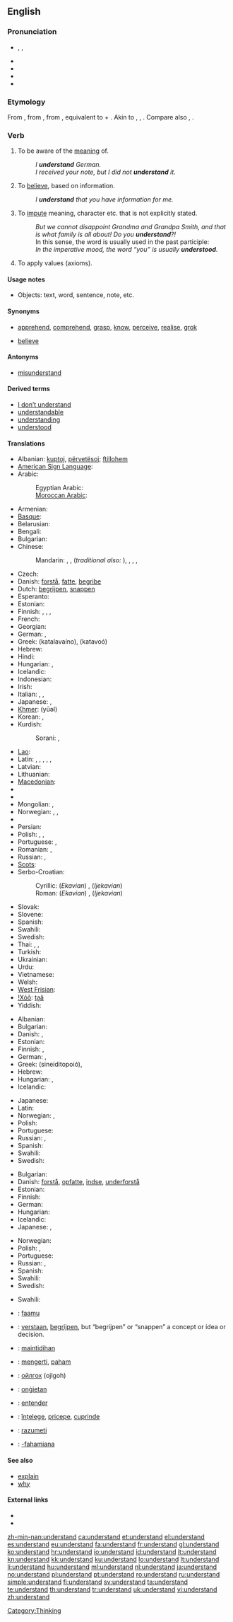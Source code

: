 ==English==

{{rank|fear|evening|ground|429|understand|fine|law|show}}

===Pronunciation===
* {{enPR|ŭn"də(r)-stănd'}}, {{IPA|/ˌʌn.də(r)ˈstænd/}}, {{SAMPA|/%Vnd@(r)"st{nd/}}
* {{audio|en-us-understand.ogg|Audio (US)}}
* {{audio|En-uk-to understand.ogg|Audio (UK)}}
* {{rhymes|ænd}}
* {{hyphenation|un|der|stand}}

===Etymology===
From {{etyl|enm}} {{term|understanden|lang=enm}}, from {{etyl|ang}} {{term|understandan|understandan|to understand|lang=ang}}, from {{proto|Germanic|understandanan|to stand between or in the midst of, understand|lang=en}}, equivalent to {{etyl|ang|-}} {{term|under-||between|lang=ang}} + {{term|standan|standan|to stand|lang=ang}}. Akin to {{etyl|ofs|-}} {{term|understonda||to understand|lang=ofs}}, {{etyl|goh|-}} {{term|understantan||to understand|lang=goh}}, {{etyl|non|-}} {{term|undirstanda||to understand|tr=Middle {{etyl|da|-}} {{term|understande|lang=da}}|lang=non}}. Compare also {{etyl|nl|-}} {{term|onderstaan||to undertake, presume|lang=nl}}, {{etyl|de|-}} {{term|unterstehen||to be subordinate|lang=de}}.

===Verb===
{{en-verb|understands|understanding|understood}}

# {{transitive}} To be aware of the [[meaning]] of.
#: ''I '''understand''' German.''
#: ''I received your note, but I did not '''understand''' it.''
# To [[believe]], based on information.
#: ''I '''understand''' that you have information for me.''
# To [[impute]] meaning, character etc. that is not explicitly stated.
#: ''But we cannot disappoint Grandma and Grandpa Smith, and that is what family is all about! Do you '''understand'''?!''
#: In this sense, the word is usually used in the past participle:
#: ''In the imperative mood, the word “you” is usually '''understood'''.''
# To apply values (axioms).

====Usage notes====
* Objects: text, word, sentence, note, etc.

====Synonyms====
* {{sense|to know the meaning}} [[apprehend]], [[comprehend]], [[grasp]], [[know]], [[perceive]], [[realise]], [[grok]]
* {{sense|to believe}} [[believe]]

====Antonyms====
* [[misunderstand]]

====Derived terms====
* [[I don't understand|I don’t understand]]
* [[understandable]]
* [[understanding]]
* [[understood]]

====Translations====
{{trans-top|to be aware of the meaning of}}
* Albanian: [[kuptoj]], [[përvetësoj]]; [[ftillohem]]
* [[American Sign Language]]: {{tø|ase|SmallO@NearSfhead-PalmBack Release}}
* Arabic: {{t-|ar|فهم|tr=fahima}}
*: Egyptian Arabic: {{tø|arz|فهم|tr=fihim|sc=Arab|xs=Egyptian Arabic}}
*: [[Moroccan Arabic]]: {{tø|ary|فهم|tr=fhem|sc=Arab}}
* Armenian: {{t-|hy|հասկանալ|tr=haskanal}}
* [[Basque]]: {{t|eu|ulertu|xs=Basque}}
* Belarusian: {{t|be|разумець|tr=razuméc’|xs=Belarusian}}
* Bengali: {{t|bn|বোঝা|tr=bojha|sc=Beng|xs=Bengali}}
* Bulgarian: {{t+|bg|разбирам|tr=razbíram}}
* Chinese:
*: Mandarin: {{t-|cmn|明白|tr=míngbái|sc=Hani}},  {{t-|cmn|懂|tr=dǒng|sc=Hani}},  {{t-|cmn|了解|tr=liǎojiě|sc=Hani}} (''traditional also:'' {{t-|cmn|瞭解|sc=Hani}}),  {{t-|cmn|理解|tr=lǐjiě|sc=Hani}}, {{t|cmn|看得懂|tr=kàndedǒng|sc=Hani}} {{qualifier|read and understand}},  {{t|cmn|聽得懂|sc=Hani}},  {{t|cmn|听得懂|tr=tīngdedǒng|sc=Hani}} {{qualifier|listen and understand}}
* Czech: {{t-|cs|rozumět}}
* Danish: [[forstå]], [[fatte]], [[begribe]]
* Dutch: [[begrijpen]], [[snappen]] {{italbrac|“verstaan” usually means “to hear clearly”. You “verstaan” an utterance}}
* Esperanto: {{t-|eo|kompreni|xs=Esperanto}}
* Estonian: {{t-|et|mõistma}}
* Finnish: {{t+|fi|ymmärtää}}, {{t+|fi|osata}}, {{t+|fi|tajuta}}, {{t+|fi|käsittää}}
* French: {{t+|fr|comprendre}}
* Georgian: {{t-|ka|გაგება|tr=gageba|sc=Geor|xs=Georgian}}
* German: {{t+|de|verstehen}}, {{t+|de|begreifen}}
* Greek: {{t+|el|καταλαβαίνω}} (katalavaíno), {{t+|el|κατανοώ}} (katavoó)
* Hebrew: {{t-|he|הבין|tr=hevín}}
* Hindi: {{t+|hi|समझना|tr=samajhnā|xs=Hindi}}
* Hungarian: {{t+|hu|ért}}, {{t+|hu|felfog}}
* Icelandic: {{t+|is|skilja}}
* Indonesian: {{t+|id|paham|alt=memahami|xs=Indonesian}}
* Irish: {{t-|ga|tuig|xs=Irish}}
* Italian: {{t+|it|capire}}, {{t+|it|comprendere}}, {{t+|it|intendere}}
* Japanese: {{t-|ja|分かる|tr=わかる, wakaru}}, {{t-|ja|理解する|tr=りかいする, rikai-suru}}
* [[Khmer]]: {{Khmr|[[យល់]]}} (yūəl)
* Korean: {{t+|ko|알다|tr=alda|sc=Hang}}, {{t+|ko|이해하다|tr=ihae-hada|sc=Hang}}
* Kurdish:
*: Sorani: {{t|ku|تێگه‌یشت|tr=taegayshtin|sc=ku-Arab}}, {{t|ku|سه‌ر لێ ده‌رچون|tr=sar laedarchoon|sc=ku-Arab}}
{{trans-mid}}
* [[Lao]]: {{t+|lo|ເຂົ້າໃຈ|tr=khao-cai|sc=Laoo|xs=Lao}}
* Latin: {{t+|la|intellego|alt=intellegō}}, {{t-|la|comprehendo|alt=comprehendō}}, {{t-|la|percipio}}, {{t+|la|scio}}, {{t-|la|conspicio}}, {{t+|la|teneo}}
* Latvian: {{t|lv|saprast|xs=Latvian}}
* Lithuanian: {{t+|lt|suprasti|xs=Lithuanian}}
* [[Macedonian]]: {{t|mk|разбира|tr=razbíra}}
* {{trreq|Maltese}}
* {{trreq|Maori}}
* Mongolian: {{t|mn|ойлгох|tr=oylgoh|sc=Cyrl|xs=Mongolian}},  {{t|mn|мэдэх|tr=medeh|sc=Cyrl|xs=Mongolian}}
* Norwegian: {{t+|no|forstå}}, {{t+|no|skjønne}},  {{t+|no|kunne}}
* {{trreq|Old English}}
* Persian: {{t+|fa|فهمیدن|tr=fahmidan|xs=Persian}}
* Polish: {{t+|pl|rozumieć}}, {{t+|pl|pojmować}}, {{t|pl|być świadomym znaczenia}}
* Portuguese: {{t+|pt|compreender}}, {{t+|pt|entender}}
* Romanian: {{t+|ro|înţelege|alt=a înţelege}},  {{t-|ro|pricepe}}
* Russian: {{t+|ru|понимать|tr=ponimát’}} {{impf}}, {{t+|ru|понять|tr=ponját’}} {{pf}}
* [[Scots]]: {{tø|sco|ken|xs=Scots}}
* Serbo-Croatian:
*: Cyrillic: (''Ekavian'') {{tø|sh|разумети|sc=Cyrl|xs=Serbo-Croatian}}, (''Ijekavian'') {{tø|sh|разумјети|sc=Cyrl|xs=Serbo-Croatian}}
*: Roman: (''Ekavian'') {{tø|sh|razumeti|xs=Serbo-Croatian}}, (''Ijekavian'') {{tø|sh|razumjeti|xs=Serbo-Croatian}}
* Slovak: {{t|sk|rozumieť}}
* Slovene: {{t+|sl|razumeti}}
* Spanish: {{t+|es|entender}}
* Swahili: {{t+|sw|elewa|xs=Swahili}}
* Swedish: {{t+|sv|förstå}}
* Thai: {{t-|th|เข้าใจ|tr=kâo jai}},  {{t|th|รู้เรื่อง|tr=róo rêuang}},  {{t|th|ทราบ|tr=sâap}}
* Turkish: {{t+|tr|anlamak}}
* Ukrainian: {{t|uk|розуміти|tr=rozumíty|xs=Ukrainian}}
* Urdu: {{t-|ur|سمجھنا|tr=samajhnā|xs=Urdu}}
* Vietnamese: {{t+|vi|hiểu|xs=Vietnamese}}
* Welsh: {{t+|cy|deall|xs=Welsh}}
* [[West Frisian]]: {{t-|fy|ferstean|xs=West Frisian}}
* [[!Xóõ]]: [[ta̰ã]]
* Yiddish: {{t|yi|פֿאַרשטיין|tr=farshteyn|sc=yi-Hebr|xs=Yiddish}}
{{trans-bottom}}

{{trans-top|to believe, based on information}}
* Albanian: {{t+|sq|besoj|xs=Albanian}}
* Bulgarian: {{t+|bg|разбирам|tr=razbíram}}
* Danish: {{t+|da|forstå}}, {{t-|da|mene}}
* Estonian: {{t-|et|aru saama}}
* Finnish: {{t+|fi|ymmärtää}}, {{t+|fi|uskoa}}
* German: {{t+|de|den Eindruck haben}}, {{t+|de|glauben}}
* Greek: {{t|el|συνειδητοποιώ}} (sineiditopoió), {{t|el|αντιλαμβάνομαι}}
* Hebrew: {{t-|he|הבין|tr=hevín}}
* Hungarian: {{t|hu|értesül}}, {{t+|hu|tud}}
* Icelandic: {{qualifier|impersonal}} {{t|is|skiljast}}
{{trans-mid}}
* Japanese: {{t+|ja|信じる|tr=shinjiru}}
* Latin: {{t+|la|credo|alt=crēdō}}
* Norwegian: {{t+|no|forstå}},  {{t+|no|skjønne}}
* Polish: {{t+|pl|rozumieć}}
* Portuguese: {{t+|pt|acreditar}}
* Russian: {{t+|ru|понимать|tr=ponimát’}} {{impf}}, {{t+|ru|понять|tr=ponját’}} {{pf}}
* Spanish: {{t+|es|entender}}
* Swahili: {{t+|sw|elewa|xs=Swahili}}
* Swedish: {{t+|sv|förstå}}
{{trans-bottom}}

{{trans-top|to impute meaning, character etc. that is not explicitly stated}}
* Bulgarian: {{t+|bg|разбирам|tr=razbiram}}
* Danish: [[forstå]], [[opfatte]], [[indse]], [[underforstå]]
* Estonian: {{t-|et|mõistma}}
* Finnish: {{t+|fi|ymmärtää}}
* German: {{t+|de|verstehen}}
* Hungarian: {{t+|hu|megért}}
* Icelandic: {{t+|is|skilja}}
* Japanese: {{t-|ja|分かる|tr=wakaru}}, {{t-|ja|理解する|tr=rikai suru}}
{{trans-mid}}
* Norwegian: {{t+|no|forstå}}
* Polish: {{t+|pl|pojmować}}, {{t+|pl|rozumieć}}
* Portuguese: {{t+|pt|compreender}}
* Russian: {{t+|ru|понимать|tr=ponimát’}} {{impf}}, {{t+|ru|понять|tr=ponját’}} {{pf}}
* Spanish: {{t+|es|comprender}}
* Swahili: {{t+|sw|elewa|xs=Swahili}}
* Swedish: {{t+|sv|förstå}}
{{trans-bottom}}

{{trans-top|to apply values (axioms)}}
* Swahili: {{t+|sw|elewa|xs=Swahili}}
{{trans-mid}}
{{trans-bottom}}

{{checktrans-top}}
* {{ttbc|Bambara}}: [[faamu]]
* {{ttbc|Dutch}}: [[verstaan]], [[begrijpen]], but “begrijpen” or “snappen” a concept or idea or decision.
* {{ttbc|Filipino}}: [[maintidihan]]
* {{ttbc|Indonesian}}: [[mengerti]], [[paham]]
* {{ttbc|Mongolian}}: [[ойлгох]] (ojlgoh)
{{checktrans-mid}}
* {{ttbc|Old English}}: [[ongietan|onġietan]]
* {{ttbc|Portuguese}}: [[entender]]
* {{ttbc|Romanian}}: [[înţelege]], [[pricepe]], [[cuprinde]]
* {{ttbc|Slovene}}: [[razumeti]]
* {{ttbc|Swahili}}: [[-fahamiana]]
{{checktrans-bottom}}

====See also====
* [[explain]]
* [[why]]

====External links====
* {{R:Webster 1913}}
* {{R:Century 1911}}

[[Category:Thinking]]

[[zh-min-nan:understand]]
[[ca:understand]]
[[et:understand]]
[[el:understand]]
[[es:understand]]
[[eu:understand]]
[[fa:understand]]
[[fr:understand]]
[[gl:understand]]
[[ko:understand]]
[[hr:understand]]
[[io:understand]]
[[id:understand]]
[[it:understand]]
[[kn:understand]]
[[kk:understand]]
[[ku:understand]]
[[lo:understand]]
[[lt:understand]]
[[li:understand]]
[[hu:understand]]
[[ml:understand]]
[[nl:understand]]
[[ja:understand]]
[[no:understand]]
[[pl:understand]]
[[pt:understand]]
[[ro:understand]]
[[ru:understand]]
[[simple:understand]]
[[fi:understand]]
[[sv:understand]]
[[ta:understand]]
[[te:understand]]
[[th:understand]]
[[tr:understand]]
[[uk:understand]]
[[vi:understand]]
[[zh:understand]]